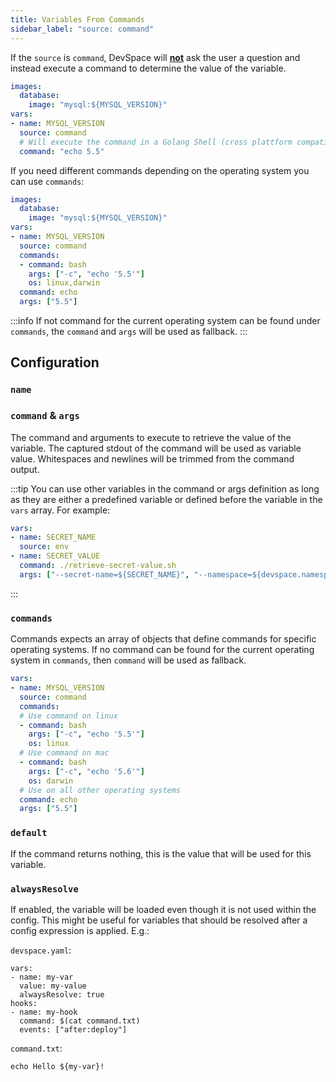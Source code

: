 ```yaml
---
title: Variables From Commands
sidebar_label: "source: command"
---
```



If the `source` is `command`, DevSpace will **<u>not</u>** ask the user a question and instead execute a command to determine the value of the variable.
```yaml {3,5-8}
images:
  database:
    image: "mysql:${MYSQL_VERSION}"
vars:
- name: MYSQL_VERSION
  source: command
  # Will execute the command in a Golang Shell (cross plattform compatible)
  command: "echo 5.5"
```

If you need different commands depending on the operating system you can use `commands`:
```yaml {3,7-10}
images:
  database:
    image: "mysql:${MYSQL_VERSION}"
vars:
- name: MYSQL_VERSION
  source: command
  commands:
  - command: bash
    args: ["-c", "echo '5.5'"]
    os: linux,darwin
  command: echo
  args: ["5.5"]
```

:::info
If not command for the current operating system can be found under `commands`, the `command` and `args` will be used as fallback.
:::

<FragmentVarsForceString/>

## Configuration

### `name`

<FragmentVarsName/>


### `command` & `args`

The command and arguments to execute to retrieve the value of the variable. The captured stdout of the command will be used as variable value. Whitespaces and newlines will be trimmed from the command output.

:::tip
You can use other variables in the command or args definition as long as they are either a predefined variable or defined before the variable in the `vars` array. For example:
```yaml
vars:
- name: SECRET_NAME
  source: env
- name: SECRET_VALUE
  command: ./retrieve-secret-value.sh
  args: ["--secret-name=${SECRET_NAME}", "--namespace=${devspace.namespace}"]
```
:::

### `commands`

Commands expects an array of objects that define commands for specific operating systems. If no command can be found for the current operating system in `commands`, then `command` will be used as fallback.

```yaml
vars:
- name: MYSQL_VERSION
  source: command
  commands:
  # Use command on linux
  - command: bash
    args: ["-c", "echo '5.5'"]
    os: linux
  # Use command on mac
  - command: bash
    args: ["-c", "echo '5.6'"]
    os: darwin
  # Use on all other operating systems
  command: echo
  args: ["5.5"]
```

### `default`

If the command returns nothing, this is the value that will be used for this variable.

### `alwaysResolve`

If enabled, the variable will be loaded even though it is not used within the config. This might be useful for variables that should be resolved after a config expression is applied. E.g.:

`devspace.yaml`:
```
vars:
- name: my-var
  value: my-value
  alwaysResolve: true
hooks:
- name: my-hook
  command: $(cat command.txt)
  events: ["after:deploy"]
```

`command.txt`:
```
echo Hello ${my-var}!
```

